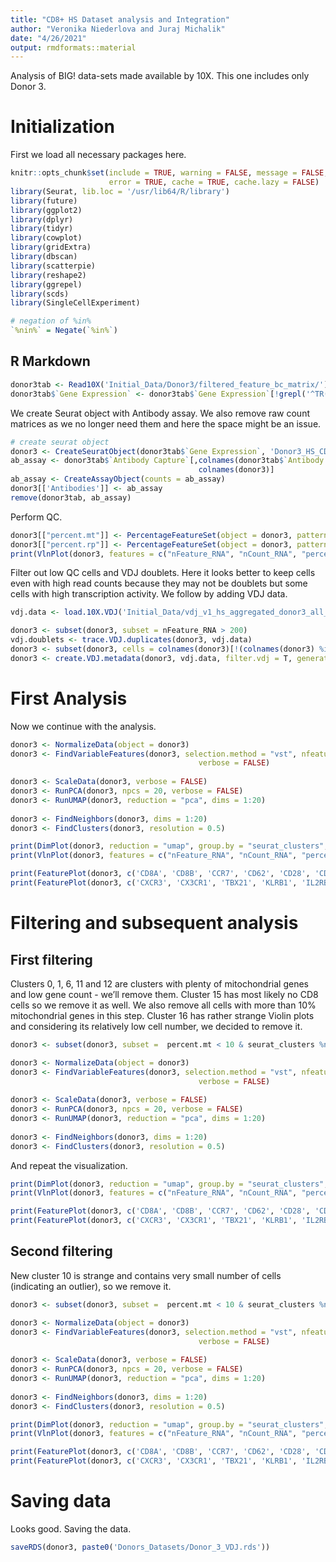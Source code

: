 ```yaml
---
title: "CD8+ HS Dataset analysis and Integration"
author: "Veronika Niederlova and Juraj Michalik"
date: "4/26/2021"
output: rmdformats::material
---
```


Analysis of BIG! data-sets made available by 10X. This one includes only Donor 3.

# Initialization 

First we load all necessary packages here.

```r
knitr::opts_chunk$set(include = TRUE, warning = FALSE, message = FALSE, 
                      error = TRUE, cache = TRUE, cache.lazy = FALSE)
library(Seurat, lib.loc = '/usr/lib64/R/library')
library(future)
library(ggplot2)
library(dplyr)
library(tidyr)
library(cowplot)
library(gridExtra)
library(dbscan)
library(scatterpie)
library(reshape2)
library(ggrepel)
library(scds)
library(SingleCellExperiment)

# negation of %in% 
`%nin%` = Negate(`%in%`)
```

## R Markdown

```r
donor3tab <- Read10X('Initial_Data/Donor3/filtered_feature_bc_matrix/')
donor3tab$`Gene Expression` <- donor3tab$`Gene Expression`[!grepl('^TR(A|B)(V|D|J)', rownames(donor3tab$`Gene Expression`)),] 
```

We create Seurat object with Antibody assay. We also remove raw count matrices as we no longer need them and here the space might be an issue.

```r
# create seurat object
donor3 <- CreateSeuratObject(donor3tab$`Gene Expression`, 'Donor3_HS_CD8',  min.cells = 3, min.features = 200)
ab_assay <- donor3tab$`Antibody Capture`[,colnames(donor3tab$`Antibody Capture`) %in% 
                                          colnames(donor3)]
ab_assay <- CreateAssayObject(counts = ab_assay)
donor3[['Antibodies']] <- ab_assay
remove(donor3tab, ab_assay)
```

Perform QC.

```r
donor3[["percent.mt"]] <- PercentageFeatureSet(object = donor3, pattern = "^MT-")
donor3[["percent.rp"]] <- PercentageFeatureSet(object = donor3, pattern = "^RP[S|L]")
print(VlnPlot(donor3, features = c("nFeature_RNA", "nCount_RNA", "percent.mt", "percent.rp"), ncol = 4, pt.size = 0))
```

Filter out low QC cells and VDJ doublets. Here it looks better to keep cells even with high read counts because they may not be doublets but some cells with high transcription activity. We follow by adding VDJ data.

```r
vdj.data <- load.10X.VDJ('Initial_Data/vdj_v1_hs_aggregated_donor3_all_contig_annotations.csv')

donor3 <- subset(donor3, subset = nFeature_RNA > 200)
vdj.doublets <- trace.VDJ.duplicates(donor3, vdj.data)
donor3 <- subset(donor3, cells = colnames(donor3)[!(colnames(donor3) %in% vdj.doublets)])
donor3 <- create.VDJ.metadata(donor3, vdj.data, filter.vdj = T, generate.clonotypes = F)
```

# First Analysis

Now we continue with the analysis.

```r
donor3 <- NormalizeData(object = donor3)
donor3 <- FindVariableFeatures(donor3, selection.method = "vst", nfeatures = 1000, 
                                          verbose = FALSE)
  
donor3 <- ScaleData(donor3, verbose = FALSE)
donor3 <- RunPCA(donor3, npcs = 20, verbose = FALSE)
donor3 <- RunUMAP(donor3, reduction = "pca", dims = 1:20)
  
donor3 <- FindNeighbors(donor3, dims = 1:20)
donor3 <- FindClusters(donor3, resolution = 0.5)
```

```r
print(DimPlot(donor3, reduction = "umap", group.by = "seurat_clusters", label = TRUE))
print(VlnPlot(donor3, features = c("nFeature_RNA", "nCount_RNA", "percent.mt", "percent.rp"), ncol = 2, pt.size = 0))
```

```r
print(FeaturePlot(donor3, c('CD8A', 'CD8B', 'CCR7', 'CD62', 'CD28', 'CD27', 'CD44'), min.cutoff = 0))
print(FeaturePlot(donor3, c('CXCR3', 'CX3CR1', 'TBX21', 'KLRB1', 'IL2RB', 'IL7R'), min.cutoff = 0))
```

# Filtering and subsequent analysis

## First filtering

Clusters 0, 1, 6, 11 and 12 are clusters with plenty of mitochondrial genes and low gene count - we'll remove them. Cluster 15 has most likely no CD8 cells so we remove it as well. We also remove all cells with more than 10% mitochondrial genes in this step. Cluster 16 has rather strange Violin plots and considering its relatively low cell number, we decided to remove it. 

```r
donor3 <- subset(donor3, subset =  percent.mt < 10 & seurat_clusters %nin% c(0,1,6,11,12,15,16))

donor3 <- NormalizeData(object = donor3)
donor3 <- FindVariableFeatures(donor3, selection.method = "vst", nfeatures = 1000, 
                                          verbose = FALSE)
  
donor3 <- ScaleData(donor3, verbose = FALSE)
donor3 <- RunPCA(donor3, npcs = 20, verbose = FALSE)
donor3 <- RunUMAP(donor3, reduction = "pca", dims = 1:20)
  
donor3 <- FindNeighbors(donor3, dims = 1:20)
donor3 <- FindClusters(donor3, resolution = 0.5)
```

And repeat the visualization.

```r
print(DimPlot(donor3, reduction = "umap", group.by = "seurat_clusters", label = TRUE))
print(VlnPlot(donor3, features = c("nFeature_RNA", "nCount_RNA", "percent.mt", "percent.rp"), ncol = 2, pt.size = 0))
```

```r
print(FeaturePlot(donor3, c('CD8A', 'CD8B', 'CCR7', 'CD62', 'CD28', 'CD27', 'CD44'), min.cutoff = 0))
print(FeaturePlot(donor3, c('CXCR3', 'CX3CR1', 'TBX21', 'KLRB1', 'IL2RB', 'IL7R'), min.cutoff = 0))
```

## Second filtering

New cluster 10 is strange and contains very small number of cells (indicating an outlier), so we remove it.

```r
donor3 <- subset(donor3, subset =  percent.mt < 10 & seurat_clusters %nin% c(10))

donor3 <- NormalizeData(object = donor3)
donor3 <- FindVariableFeatures(donor3, selection.method = "vst", nfeatures = 1000, 
                                          verbose = FALSE)
  
donor3 <- ScaleData(donor3, verbose = FALSE)
donor3 <- RunPCA(donor3, npcs = 20, verbose = FALSE)
donor3 <- RunUMAP(donor3, reduction = "pca", dims = 1:20)
  
donor3 <- FindNeighbors(donor3, dims = 1:20)
donor3 <- FindClusters(donor3, resolution = 0.5)
```

```r
print(DimPlot(donor3, reduction = "umap", group.by = "seurat_clusters", label = TRUE))
print(VlnPlot(donor3, features = c("nFeature_RNA", "nCount_RNA", "percent.mt", "percent.rp"), ncol = 2, pt.size = 0))
```

```r
print(FeaturePlot(donor3, c('CD8A', 'CD8B', 'CCR7', 'CD62', 'CD28', 'CD27', 'CD44'), min.cutoff = 0))
print(FeaturePlot(donor3, c('CXCR3', 'CX3CR1', 'TBX21', 'KLRB1', 'IL2RB', 'IL7R'), min.cutoff = 0))
```

# Saving data

Looks good. Saving the data.

```r
saveRDS(donor3, paste0('Donors_Datasets/Donor_3_VDJ.rds'))
```